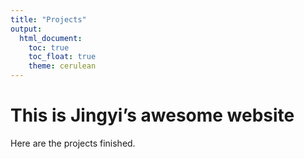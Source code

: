 ```yaml
---
title: "Projects"
output: 
  html_document:
    toc: true
    toc_float: true
    theme: cerulean
---
```


# This is Jingyi's awesome website

Here are the projects finished.